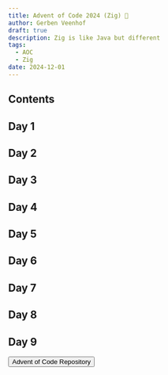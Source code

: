 ```yaml
---
title: Advent of Code 2024 (Zig) 🎄
author: Gerben Veenhof
draft: true
description: Zig is like Java but different
tags:
  - AOC
  - Zig
date: 2024-12-01
---
```



## Contents

## Day 1

## Day 2

## Day 3

## Day 4

## Day 5

## Day 6

## Day 7

## Day 8

## Day 9

<FlexCenter>
  <Button href="https://github.com/nlxdodge/Advent-Of-Code" icon="mdi:github">
    Advent of Code Repository
  </Button>
</FlexCenter>
